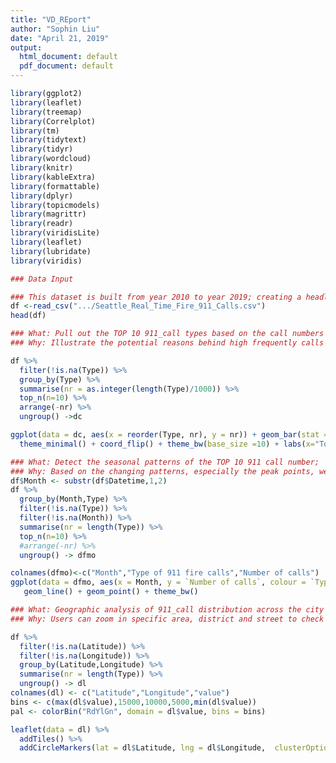 ---
title: "VD_REport"
author: "Sophin Liu"
date: "April 21, 2019"
output:
  html_document: default
  pdf_document: default
---

```{r}
library(ggplot2)
library(leaflet)
library(treemap)
library(Correlplot)
library(tm)
library(tidytext)
library(tidyr)
library(wordcloud)
library(knitr)
library(kableExtra)
library(formattable)
library(dplyr)
library(topicmodels)
library(magrittr)
library(readr)
library(viridisLite)
library(leaflet)
library(lubridate)
library(viridis)
```

```{r}
### Data Input

### This dataset is built from year 2010 to year 2019; creating a headline of the dataset gives me a general idea of how this dataset looks like. Data Source(Seattle Open Data) https://data.seattle.gov/Public-Safety/Seattle-Real-Time-Fire-911-Calls/kzjm-xkqj.
df <-read_csv(".../Seattle_Real_Time_Fire_911_Calls.csv")
head(df)
```

```{r}
### What: Pull out the TOP 10 911_call types based on the call numbers (unit in thousands);
### Why: Illustrate the potential reasons behind high frequently calls and help people to identity how to prioritize Seattle Fire Department staff arrangement. 

df %>% 
  filter(!is.na(Type)) %>%
  group_by(Type) %>%
  summarise(nr = as.integer(length(Type)/1000)) %>%
  top_n(n=10) %>%
  arrange(-nr) %>%
  ungroup() ->dc

ggplot(data = dc, aes(x = reorder(Type, nr), y = nr)) + geom_bar(stat = "identity", fill = "red", colour = "black") + geom_text(aes(label=nr), vjust=-0.3, size=3.5)+
  theme_minimal() + coord_flip() + theme_bw(base_size =10) + labs(x="Top 10 Call Types", y = "Call # (thousands)")
```

```{r}
### What: Detect the seasonal patterns of the TOP 10 911 call number;
### Why: Based on the changing patterns, especially the peak points, we could find out when is the busiest time for emgerency cases and thus make better plans on headcount management. 
df$Month <- substr(df$Datetime,1,2)
df %>% 
  group_by(Month,Type) %>% 
  filter(!is.na(Type)) %>%
  filter(!is.na(Month)) %>%
  summarise(nr = length(Type)) %>% 
  top_n(n=10) %>%
  #arrange(-nr) %>%
  ungroup() -> dfmo

colnames(dfmo)<-c("Month","Type of 911 fire calls","Number of calls")
ggplot(data = dfmo, aes(x = Month, y = `Number of calls`, colour = `Type of 911 fire calls`)) + 
   geom_line() + geom_point() + theme_bw()
```

```{r}
### What: Geographic analysis of 911_call distribution across the city of Seattle
### Why: Users can zoom in specific area, district and street to check the call number pattern and count. It's helpful on higher risky places identification and predication.

df %>% 
  filter(!is.na(Latitude)) %>%
  filter(!is.na(Longitude)) %>%
  group_by(Latitude,Longitude) %>%
  summarise(nr = length(Type)) %>%
  ungroup() -> dl
colnames(dl) <- c("Latitude","Longitude","value")
bins <- c(max(dl$value),15000,10000,5000,min(dl$value))
pal <- colorBin("RdYlGn", domain = dl$value, bins = bins)

leaflet(data = dl) %>%
  addTiles() %>%
  addCircleMarkers(lat = dl$Latitude, lng = dl$Longitude,  clusterOptions = markerClusterOptions(), color = ~pal(dl$value), weight = 1.5, opacity = 0.9, popup = paste("<br><strong>Applications: </strong>", dl$value))
```
